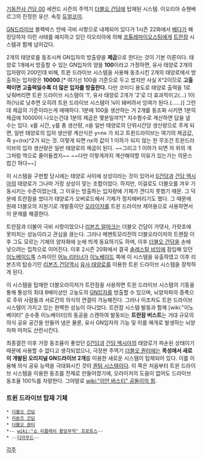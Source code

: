 [[기동전사 건담 00]] 세컨드 시즌의 주역기 [[더블오 건담]]에 탑재된 시스템. 이오리아 슈헨베르그의 진정한 유산. 속칭 [[듀얼코어]].

[[GN드라이브]] 블랙박스 안에 극비 사항으로 내제되어 있다가 1시즌 22화에서 [[베다]]가 해킹당하자 이런 사태를 예지하고 있던 이오리아에 의해 [[프톨레마이오스]]팀에게 [[트란잠]] 시스템과 함께 넘어갔다.

2개의 태양로를 동조시켜 GN입자의 방출량을 '''제곱'''으로 한다는 것이 기본 이론이다. 태양로 1개에서 방출할 수 있는 GN입자의 양을 '''100'''이라고 가정하면, 유사 태양로 2개의 입자량이 200인데 비해, 트윈 드라이브 시스템을 사용해 동조시킨 2개의 태양로에서 방출하는 입자량은 '''10000'''.[* 여기선 100을 기준으로 두고 썼지만 사실 X^2이므로 '''고출력이면 고출력일수록 더 많은 입자를 방출한다.''' 다만 코미디 용도로 태양로 출력을 1로 낮춰버리면 트윈 드라이브 시스템이 '1', 유사 태양로 2개가 '2'로 더 효과적이고(…) 1이하(½)로 낮추면 오히려 트윈 드라이브 시스템이 ¼이 돼버려서 잉여가 된다.(……)]  그런데 제곱의 기준이라는게 애매하다. 1분에 100을 생산하는 거 2개를 동조화 시키면 1분의 제곱에 10000이 나오는건데 1분의 제곱은 몇분일까?[* 지수함수로 계산하면 답을 낼 수는 있다. x를 시간, y를 총 생산량, n을 일반 태양로의 단위시간당 생산량으로 주게 되면, 일반 태양로의 입자 생산량 계산식은 y=nx 가 되고 트윈드라이브는 여기의 제곱값, 즉 y=(nx)^2가 되는 것. 이렇게 되면 nx의 값이 1 이하가 되지 않는 한 무조건 트윈드라이브의 입자 생산량은 일반 태양로의 제곱이 된다. ~~그리고 1 이하가 되면 저 위의 개그처럼 역으로 줄어들겠지~~ ~~다만 이렇게까지 계산해야할 이유가 있는가는 의문스럽긴 하다~~]

이 시스템을 구현할 당시에는 태양로 사이에 상성이라는 것이 있어서 [[0건담]]과 [[건담 엑시아]]의 태양로가 그나마 가장 상성이 맞는 조합이었다. 하지만, 이걸로도 더블오를 겨우 기동시키는 수준이었는데, 그 이유는 방출하는 입자량에 기체가 견디지 못했기 때문. 그 덕분에 트란잠을 썼다가 태양로가 오버로드해서 기체가 정지해버리기도 했다. 그 때문에 원래 더블오의 지원기로 개발중이던 [[오라이저]]를 트윈 드라이브 제어용으로 사용하면서 이 문제를 해결한다.

트란잠과 더불어 극비 사항이었으나 [[리본즈 알마크]]는 더블오 건담이 가뎃사, 가랏조에 못미치는 성능이라고 관심을 끊는다. 그러나 메멘토모리전의 더블오라이저의 트랜잠 이후 그도 모르는 기체의 양자화에 눈에 띄게 동요하기도 하며, 이후 [[더블오 건담]]을 손에 넣으려는 집착으로 이어진다. 이후 2시즌 20화에서 결국 [[솔레스탈 비잉]]에 잠입해 있던 [[이노베이드]]쪽 스파이인 [[어뉴 리터너]]가 [[이노베이드]] 쪽에 이 시스템을 유출하였고 이후 리본즈의 탑승기인 [[리본즈 건담]]역시 [[유사 태양로]]를 이용한 트윈 드라이브 시스템을 장착하게 된다.

이 시스템을 탑재한 더블오라이저가 트란잠을 사용하면 트윈 드라이브 시스템의 기동을 통해 통상의 최대 8배이상인 고농도의 [[GN입자]]를 방출할 수 있으며, 뇌양자파의 증폭으로 주위 사람들과 서로간의 의식의 연결이 가능해진다. 그러나 이조차도 트윈 드라이브 시스템이 가지고 있는 완벽한 성능이 아니었다. 트란잠 시스템 발동과 함께 [wiki:"이노베이터" 순수종 이노베이터]의 동공을 스캔하여 발동되는 '''트란잠 버스트'''는 거대 규모의 의식 공유 공간을 만들어 냄은 물론, 유사 GN입자의 기능 및 이를 매개로 발생하는 뇌양자파 마저도 산란시킨다.

최종결전 이후 가장 동조율이 좋았던 [[0건담]]과 [[건담 엑시아]]의 태양로가 파손된 상태이기 때문에 사용할 수 없다고 생각되었으나, 극장판 주역기 [[더블오 퀀터]]에는 '''목성에서 새로이 개발된 오리지널 GN드라이브 2개'''를 이용한 새로운 시스템이 탑재되어 있다. 이를 이용해 의식 공유 능력을 극대화시킨 것이 [[퀀텀 시스템]]이다. 이 쪽은 처음부터 트윈 드라이브 시스템을 이용한 동조를 전제로 만들어졌기에, 오라이저의 도움이 없어도 드라이브 동조율 100%를 자랑한다. 그야말로 [[wiki:"이안 바스티" 공돌이의 힘]].

=== 트윈 드라이브 탑재 기체 ===
 * [[더블오 건담]]
 * [[리본즈 건담]]
 * [[더블오 퀀터]]
 *-- [[wiki:"쇼 리플레이 황당무적" 프로토스]]--
 * --[[디아무드]]--
[[각주]]
